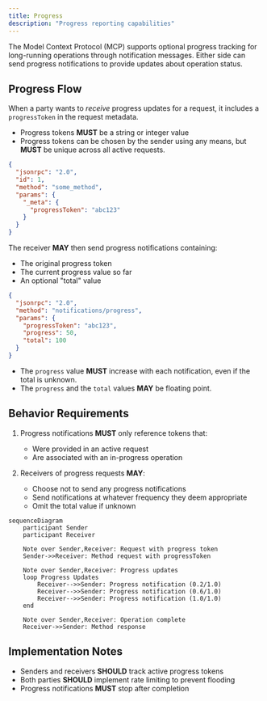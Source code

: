 ```yaml
---
title: Progress
description: "Progress reporting capabilities"
---
```



The Model Context Protocol (MCP) supports optional progress tracking for long-running
operations through notification messages. Either side can send progress notifications to
provide updates about operation status.

## Progress Flow

When a party wants to _receive_ progress updates for a request, it includes a
`progressToken` in the request metadata.

- Progress tokens **MUST** be a string or integer value
- Progress tokens can be chosen by the sender using any means, but **MUST** be unique
  across all active requests.

```json
{
  "jsonrpc": "2.0",
  "id": 1,
  "method": "some_method",
  "params": {
    "_meta": {
      "progressToken": "abc123"
    }
  }
}
```

The receiver **MAY** then send progress notifications containing:

- The original progress token
- The current progress value so far
- An optional "total" value

```json
{
  "jsonrpc": "2.0",
  "method": "notifications/progress",
  "params": {
    "progressToken": "abc123",
    "progress": 50,
    "total": 100
  }
}
```

- The `progress` value **MUST** increase with each notification, even if the total is
  unknown.
- The `progress` and the `total` values **MAY** be floating point.

## Behavior Requirements

1. Progress notifications **MUST** only reference tokens that:

   - Were provided in an active request
   - Are associated with an in-progress operation

2. Receivers of progress requests **MAY**:
   - Choose not to send any progress notifications
   - Send notifications at whatever frequency they deem appropriate
   - Omit the total value if unknown

```mermaid
sequenceDiagram
    participant Sender
    participant Receiver

    Note over Sender,Receiver: Request with progress token
    Sender->>Receiver: Method request with progressToken

    Note over Sender,Receiver: Progress updates
    loop Progress Updates
        Receiver-->>Sender: Progress notification (0.2/1.0)
        Receiver-->>Sender: Progress notification (0.6/1.0)
        Receiver-->>Sender: Progress notification (1.0/1.0)
    end

    Note over Sender,Receiver: Operation complete
    Receiver->>Sender: Method response
```

## Implementation Notes

- Senders and receivers **SHOULD** track active progress tokens
- Both parties **SHOULD** implement rate limiting to prevent flooding
- Progress notifications **MUST** stop after completion
